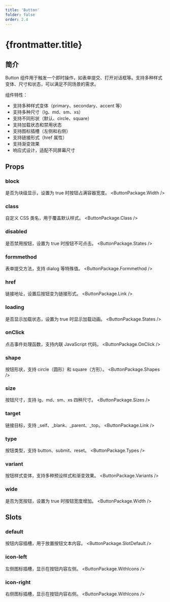 ```yaml
---
title: 'Button'
folder: false
order: 2.4
---
```



# {frontmatter.title}

## 简介

Button 组件用于触发一个即时操作，如表单提交、打开对话框等。支持多种样式变体、尺寸和状态，可以满足不同场景的需求。

组件特性：

- 支持多种样式变体（primary、secondary、accent 等）
- 支持多种尺寸（lg、md、sm、xs）
- 支持不同形状（默认、circle、square）
- 支持加载状态和禁用状态
- 支持图标插槽（左侧和右侧）
- 支持链接形式（href 属性）
- 支持渐变效果
- 响应式设计，适配不同屏幕尺寸

## Props

### block
是否为块级显示，设置为 true 时按钮占满容器宽度。
<ButtonPackage.Width />

### class
自定义 CSS 类名，用于覆盖默认样式。
<ButtonPackage.Class />

### disabled
是否禁用按钮，设置为 true 时按钮不可点击。
<ButtonPackage.States />

### formmethod
表单提交方法，支持 dialog 等特殊值。
<ButtonPackage.Formmethod />

### href
链接地址，设置后按钮变为链接形式。
<ButtonPackage.Link />

### loading
是否显示加载状态，设置为 true 时显示加载动画。
<ButtonPackage.States />

### onClick
点击事件处理函数，支持内联 JavaScript 代码。
<ButtonPackage.OnClick />

### shape
按钮形状，支持 circle（圆形）和 square（方形）。
<ButtonPackage.Shapes />

### size
按钮尺寸，支持 lg、md、sm、xs 四种尺寸。
<ButtonPackage.Sizes />

### target
链接目标，支持 _self、_blank、_parent、_top。
<ButtonPackage.Link />

### type
按钮类型，支持 button、submit、reset。
<ButtonPackage.Types />

### variant
按钮样式变体，支持多种预设样式和渐变效果。
<ButtonPackage.Variants />

### wide
是否为宽按钮，设置为 true 时按钮宽度增加。
<ButtonPackage.Width />

## Slots

### default
按钮内容插槽，用于放置按钮文本内容。
<ButtonPackage.SlotDefault />

### icon-left
左侧图标插槽，显示在按钮内容左侧。
<ButtonPackage.WithIcons />

### icon-right
右侧图标插槽，显示在按钮内容右侧。
<ButtonPackage.WithIcons />
